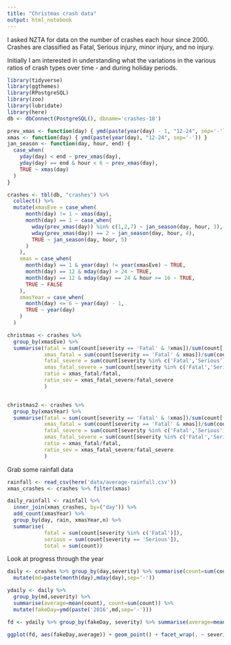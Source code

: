 ```yaml
---
title: "Christmas crash data"
output: html_notebook
---
```


I asked NZTA for data on the number of crashes each hour since 2000. Crashes are
classified as Fatal, Serious injury, minor injury, and no injury.

Initially I am interested in understanding what the variations in the various ratios
of crash types over time - and during holiday periods.

```r
library(tidyverse)
library(ggthemes)
library(RPostgreSQL)
library(zoo)
library(lubridate)
library(here)
db <- dbConnect(PostgreSQL(), dbname='crashes-18')
```

```r

prev_xmas <- function(day) { ymd(paste(year(day) - 1, "12-24", sep='-'))}
xmas <- function(day) { ymd(paste(year(day), "12-24", sep='-')) }
jan_season <- function(day, hour, end) {
  case_when(
    yday(day) < end ~ prev_xmas(day),
    yday(day) == end & hour < 6 ~ prev_xmas(day),
    TRUE ~ xmas(day)
  )
}

crashes <- tbl(db, "crashes") %>%
  collect() %>%
  mutate(xmasEve = case_when(
      month(day) != 1 ~ xmas(day),
      month(day) == 1 ~ case_when(
        wday(prev_xmas(day)) %in% c(1,2,7) ~ jan_season(day, hour, 3),
        wday(prev_xmas(day)) == 2 ~ jan_season(day, hour, 4),
        TRUE ~ jan_season(day, hour, 5)
      )
    ),
    xmas = case_when(
      month(day) == 1 & year(day) != year(xmasEve) ~ TRUE,
      month(day) == 12 & mday(day) > 24 ~ TRUE,
      month(day) == 12 & mday(day) == 24 & hour >= 16 ~ TRUE,
      TRUE ~ FALSE
    ),
    xmasYear = case_when(
      month(day) <= 6 ~ year(day) - 1,
      TRUE ~ year(day)
    )
  )

christmas <- crashes %>%
  group_by(xmasEve) %>%
  summarise(fatal = sum(count[severity == 'Fatal' & !xmas])/sum(count[!xmas]),
            xmas_fatal = sum(count[severity == 'Fatal' & xmas])/sum(count[xmas]),
            fatal_severe = sum(count[severity %in% c('Fatal','Serious') & !xmas])/sum(count[!xmas]),
            xmas_fatal_severe = sum(count[severity %in% c('Fatal','Serious') & xmas])/sum(count[xmas]),
            ratio = xmas_fatal/fatal,
            ratio_sev = xmas_fatal_severe/fatal_severe
            )


christmas2 <- crashes %>%
  group_by(xmasYear) %>%
  summarise(fatal = sum(count[severity == 'Fatal' & !xmas])/sum(count[!xmas]),
            xmas_fatal = sum(count[severity == 'Fatal' & xmas])/sum(count[xmas]),
            fatal_severe = sum(count[severity %in% c('Fatal','Serious') & !xmas])/sum(count[!xmas]),
            xmas_fatal_severe = sum(count[severity %in% c('Fatal','Serious') & xmas])/sum(count[xmas]),
            ratio = xmas_fatal/fatal,
            ratio_sev = xmas_fatal_severe/fatal_severe
            )
```

Grab some rainfall data

```r

rainfall <- read_csv(here('data/average-rainfall.csv'))
xmas_crashes <- crashes %>% filter(xmas)

daily_rainfall <- rainfall %>% 
  inner_join(xmas_crashes, by=("day")) %>%
  add_count(xmasYear) %>%
  group_by(day, rain, xmasYear,n) %>%
  summarise(
            fatal = sum(count[severity %in% c('Fatal')]),
            serious = sum(count[severity == 'Serious']),
            total = sum(count))


```


Look at progress through the year

```r
daily <- crashes %>% group_by(day,severity) %>% summarise(count=sum(count)) %>%
  mutate(md=paste(month(day),mday(day),sep='-'))

ydaily <- daily %>%
  group_by(md,severity) %>%
  summarise(average=mean(count), count=sum(count)) %>%
  mutate(fakeDay=ymd(paste('2016',md,sep='-')))

fd <- ydaily %>% group_by(fakeDay, severity) %>% summarise(average=mean(count))

ggplot(fd, aes(fakeDay,average)) + geom_point() + facet_wrap(. ~ severity, scales = "free_y")

```
